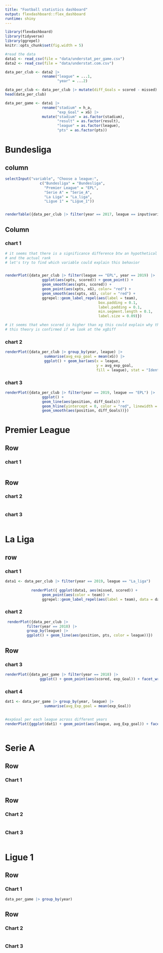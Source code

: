 ```yaml
---
title: "Football statistics dashboard"
output: flexdashboard::flex_dashboard
runtime: shiny
---
```


```r
library(flexdashboard) 
library(tidyverse)
library(ggrepel)
knitr::opts_chunk$set(fig.width = 5)

#read the data
data1 <- read_csv(file = "data/understat_per_game.csv")
data2 <- read_csv(file = "data/understat.com.csv")

data_per_club <- data2 |> 
                 rename("league" = ...1,
                        "year" = ...2)

data_per_club <- data_per_club |> mutate(diff_Goals = scored - missed)
head(data_per_club)

data_per_game <- data1 |> 
                 rename("stadium" = h_a,
                        "exp_Goal" = xG) |>
                 mutate("stadium" = as.factor(stadium), 
                        "result" = as.factor(result), 
                        "league" = as.factor(league),
                        "pts" = as.factor(pts))

```


Bundesliga
==========================

column
--------------------------------


```r
selectInput("variable", "Choose a league:",
                c("Bundesliga" = "Bundesliga",
                  "Premier League" = "EPL",
                  "Serie A" = "Serie_A",
                  "La Liga" = "La_liga", 
                  "Ligue 1" = "Ligue_1"))


renderTable({data_per_club |> filter(year == 2017, league == input$variable) |> select(position, team, pts)} )


```


Column {.tabset}
----------------------------------

### chart 1

```r
# it seems that there is a significance difference btw an hypothetical ranking using xpts 
# and the actual rank
# let's try to find which variable could explain this behavior


renderPlot({data_per_club |> filter(league == "EPL", year == 2019) |>
                 ggplot(aes(xpts, scored)) + geom_point() + 
                 geom_smooth(aes(xpts, scored)) +
                 geom_point(aes(xpts, xG), color= "red") +
                 geom_smooth(aes(xpts, xG), color = "red") + 
                 ggrepel::geom_label_repel(aes(label = team),
                                           box.padding = 0.1, 
                                           label.padding = 0.1, 
                                           min.segment.length = 0.1,
                                           label.size = 0.09)})

# it seems that when scored is higher than xg this could explain why the team has a lower position in the ranking sorted with the tot xpts 
# this theory is confirmed if we look at the xgDiff
```

### chart 2

```r
renderPlot({data_per_club |> group_by(year, league) |>
                  summarise(avg_exp_goal = mean(xG)) |>
                  ggplot() + geom_bar(aes(x = league,
                                          y = avg_exp_goal, 
                                          fill = league), stat = "Identity") +                                                  facet_wrap(~year, nrow = 3)})
```

### chart 3

```r
renderPlot({data_per_club |> filter(year == 2019, league == "EPL") |>
                 ggplot() + 
                 geom_line(aes(position, diff_Goals)) +
                 geom_hline(yintercept = 0, color = "red", linewidth = 0.2) +
                 geom_smooth(aes(position, diff_Goals))})

```

Premier League {data-orientation=rows}
==============================

Row
----------------------------
### chart 1

```r



```

Row {.tabset .tabset-fade}
----------------------------

### chart 2

```r


```


### chart 3

```r

```

La Liga {data-orientation=columns}
============================

row
---------------------------

### chart 1

```r
data1 <- data_per_club |> filter(year == 2019, league == "La_liga")
 
            renderPlot({ ggplot(data1, aes(missed, scored)) +
                 geom_point(aes(color = team)) +
                 ggrepel::geom_label_repel(aes(label = team), data = data1) })  


```

### chart 2

```r
 renderPlot({data_per_club |> 
          filter(year == 2018) |> 
          group_by(league) |>
          ggplot() + geom_line(aes(position, pts, color = league))})
```

Row
-------------------------

### chart 3 

```r

renderPlot({data_per_game |> filter(year == 2018) |> 
                ggplot() + geom_point(aes(scored, exp_Goal)) + facet_wrap(~league)})

```


### chart 4 

```r

dat1 <- data_per_game |> group_by(year, league) |>
                  summarise(avg_Exp_goal = mean(exp_Goal))
                  
                  
#expGoal per each league across different years 
renderPlot({ggplot(dat1) + geom_point(aes(league, avg_Exp_goal)) + facet_wrap(~year)})
   

```


Serie A
==========================

Row
-------------------------------------
    
### Chart 1
    
```r

```
   
Row
-------------------------------------
    
### Chart 2
    
```r

```
    
### Chart 3

```r

```



Ligue 1
==========================

Row
-------------------------------------
    
### Chart 1
    
```r
data_per_game |> group_by(year)
```
   
Row
-------------------------------------
    
### Chart 2
    
```r

```
    
### Chart 3

```r

```







